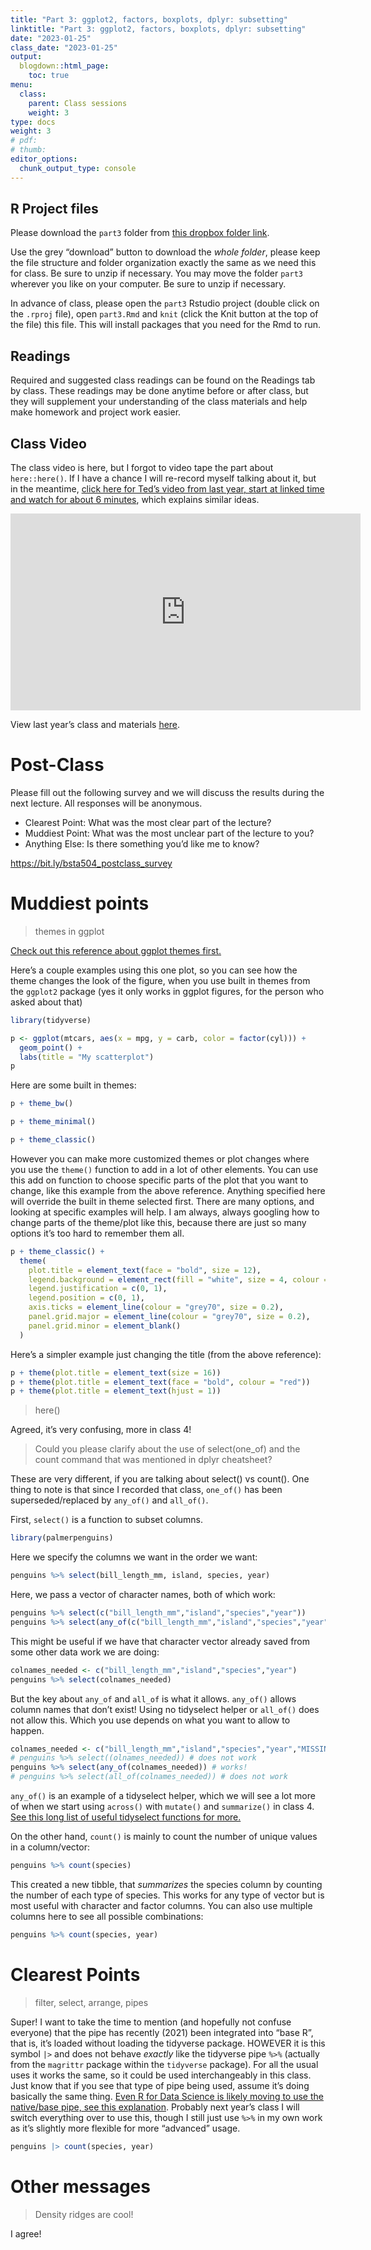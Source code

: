 ```yaml
---
title: "Part 3: ggplot2, factors, boxplots, dplyr: subsetting"
linktitle: "Part 3: ggplot2, factors, boxplots, dplyr: subsetting"
date: "2023-01-25"
class_date: "2023-01-25"
output:
  blogdown::html_page:
    toc: true
menu:
  class:
    parent: Class sessions
    weight: 3
type: docs
weight: 3
# pdf: 
# thumb: 
editor_options: 
  chunk_output_type: console
---
```


## R Project files

Please download the `part3` folder from [this dropbox folder link](https://bit.ly/bsta504_dropbox_2023).

Use the grey "download" button to download the *whole folder*, please keep the file structure and folder organization exactly the same as we need this for class. Be sure to unzip if necessary. You may move the folder `part3` wherever you like on your computer. Be sure to unzip if necessary. 

In advance of class, please open the `part3` Rstudio project (double click on the `.rproj` file), open `part3.Rmd` and `knit` (click the Knit button at the top of the file) this file. This will install packages that you need for the Rmd to run.

## Readings

Required and suggested class readings can be found on the Readings tab by class. These readings may be done anytime before or after class, but they will supplement your understanding of the class materials and help make homework and project work easier.

## Class Video

The class video is here, but I forgot to video tape the part about `here::here()`. If I have a chance I will re-record myself talking about it, but in the meantime, [click here for Ted's video from last year, start at linked time and watch for about 6 minutes](https://youtu.be/7KZWcICwF54?t=1463), which explains similar ideas.

<iframe width="560" height="315" src="https://www.youtube.com/embed/gLTl_9AAMjo" frameborder="0" allow="accelerometer; autoplay; clipboard-write; encrypted-media; gyroscope; picture-in-picture" allowfullscreen></iframe>


View last year's class and materials [here](https://sph-r-programming-2022.netlify.app/class/03-class/).


# Post-Class

Please fill out the following survey and we will discuss the results during the next lecture. All responses will be anonymous.

- Clearest Point: What was the most clear part of the lecture?
- Muddiest Point: What was the most unclear part of the lecture to you?
- Anything Else: Is there something you'd like me to know?

<https://bit.ly/bsta504_postclass_survey>

# Muddiest points

> themes in ggplot

[Check out this reference about ggplot themes first.](https://ggplot2-book.org/polishing.html)

Here's a couple examples using this one plot, so you can see how the theme changes the look of the figure, when you use built in themes from the `ggplot2` package (yes it only works in ggplot figures, for the person who asked about that)

```r
library(tidyverse)

p <- ggplot(mtcars, aes(x = mpg, y = carb, color = factor(cyl))) +
  geom_point() +
  labs(title = "My scatterplot")
p
```

Here are some built in themes:

```r
p + theme_bw()
```

```r
p + theme_minimal()
```

```r
p + theme_classic()
```

However you can make more customized themes or plot changes where you use the `theme()` function to add in a lot of other elements. You can use this add on function to choose specific parts of the plot that you want to change, like this example from the above reference. Anything specified here will override the built in theme selected first. There are many options, and looking at specific examples will help. I am always, always googling how to change parts of the theme/plot like this, because there are just so many options it's too hard to remember them all.

```r
p + theme_classic() +
  theme(
    plot.title = element_text(face = "bold", size = 12),
    legend.background = element_rect(fill = "white", size = 4, colour = "white"),
    legend.justification = c(0, 1),
    legend.position = c(0, 1),
    axis.ticks = element_line(colour = "grey70", size = 0.2),
    panel.grid.major = element_line(colour = "grey70", size = 0.2),
    panel.grid.minor = element_blank()
  )
```


Here's a simpler example just changing the title (from the above reference):

```r
p + theme(plot.title = element_text(size = 16))
p + theme(plot.title = element_text(face = "bold", colour = "red"))
p + theme(plot.title = element_text(hjust = 1))
```

> here()

Agreed, it's very confusing, more in class 4!

> Could you please clarify about the use of select(one_of) and the count command that was mentioned in dplyr cheatsheet?

These are very different, if you are talking about select() vs count(). One thing to note is that since I recorded that class, `one_of()` has been superseded/replaced by `any_of()` and `all_of()`.

First, `select()` is a function to subset columns.

```r
library(palmerpenguins)
```

Here we specify the columns we want in the order we want:

```r
penguins %>% select(bill_length_mm, island, species, year)
```

Here, we pass a vector of character names, both of which work:

```r
penguins %>% select(c("bill_length_mm","island","species","year"))
penguins %>% select(any_of(c("bill_length_mm","island","species","year")))
```

This might be useful if we have that character vector already saved from some other data work we are doing:

```r
colnames_needed <- c("bill_length_mm","island","species","year")
penguins %>% select(colnames_needed)
```

But the key about `any_of` and `all_of` is what it allows. `any_of()` allows column names that don't exist! Using no tidyselect helper or `all_of()` does not allow this. Which you use depends on what you want to allow to happen.

```r
colnames_needed <- c("bill_length_mm","island","species","year","MISSING")
# penguins %>% select((olnames_needed)) # does not work
penguins %>% select(any_of(colnames_needed)) # works!
# penguins %>% select(all_of(colnames_needed)) # does not work
```

`any_of()` is an example of a tidyselect helper, which we will see a lot more of when we start using `across()` with `mutate()` and `summarize()` in class 4. [See this long list of useful tidyselect functions for more.](https://tidyselect.r-lib.org/reference/language.html)

On the other hand, `count()` is mainly to count the number of unique values in a column/vector:

```r
penguins %>% count(species)
```

This created a new tibble, that *summarizes* the species column by counting the number of each type of species. This works for any type of vector but is most useful with character and factor columns. You can also use multiple columns here to see all possible combinations:

```r
penguins %>% count(species, year)
```

# Clearest Points

> filter, select, arrange, pipes

Super! I want to take the time to mention (and hopefully not confuse everyone) that the pipe has recently (2021) been integrated into "base R", that is, it's loaded without loading the tidyverse package. HOWEVER it is this symbol `|>` and does not behave *exactly* like the tidyverse pipe `%>%` (actually from the `magrittr` package within the `tidyverse` package). For all the usual uses it works the same, so it could be used interchangeably in this class. Just know that if you see that type of pipe being used, assume it's doing basically the same thing. [Even R for Data Science is likely moving to use the native/base pipe, see this explanation](https://r4ds.hadley.nz/workflow-pipes.html). Probably next year's class I will switch everything over to use this, though I still just use `%>%` in my own work as it's slightly more flexible for more "advanced" usage.

```r
penguins |> count(species, year)
```


# Other messages

> Density ridges are cool!

I agree!

